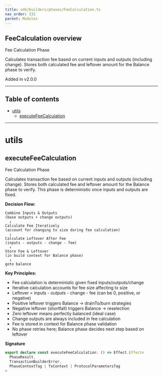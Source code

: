 ```yaml
---
title: sdk/builders/phases/FeeCalculation.ts
nav_order: 132
parent: Modules
---
```


## FeeCalculation overview

Fee Calculation Phase

Calculates transaction fee based on current inputs and outputs (including change).
Stores both calculated fee and leftover amount for the Balance phase to verify.

Added in v2.0.0

---

<h2 className="text-delta">Table of contents</h2>

- [utils](#utils)
  - [executeFeeCalculation](#executefeecalculation)

---

# utils

## executeFeeCalculation

Fee Calculation Phase

Calculates transaction fee based on current inputs and outputs (including change).
Stores both calculated fee and leftover amount for the Balance phase to verify.
This phase is deterministic once inputs and outputs are fixed.

**Decision Flow:**

```
Combine Inputs & Outputs
(base outputs + change outputs)
  ↓
Calculate Fee Iteratively
(account for changing tx size during fee calculation)
  ↓
Calculate Leftover After Fee
(inputs - outputs - change - fee)
  ↓
Store Fee & Leftover
(in build context for Balance phase)
  ↓
goto balance
```

**Key Principles:**

- Fee calculation is deterministic given fixed inputs/outputs/change
- Iterative calculation accounts for fee size affecting tx size
- Leftover = inputs - outputs - change - fee (can be 0, positive, or negative)
- Positive leftover triggers Balance → drainTo/burn strategies
- Negative leftover (shortfall) triggers Balance → reselection
- Zero leftover means perfectly balanced (ideal case)
- Change outputs are always included in fee calculation
- Fee is stored in context for Balance phase validation
- No phase retries here; Balance phase decides next step based on leftover

**Signature**

```ts
export declare const executeFeeCalculation: () => Effect.Effect<
  PhaseResult,
  TransactionBuilderError,
  PhaseContextTag | TxContext | ProtocolParametersTag
>
```
